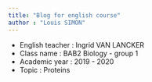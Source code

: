 ```yaml
---
title: "Blog for english course"
author : "Louis SIMON"
---
```


* English teacher : Ingrid VAN LANCKER
* Class name : BAB2 Biology - group 1
* Academic year : 2019 - 2020
* Topic : Proteins 

